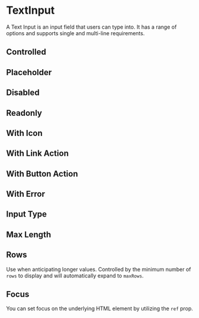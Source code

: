 

<Meta title="Forms/TextInput" component={TextInput} />

# TextInput

A Text Input is an input field that users can type into. It has a range of options and supports single and multi-line requirements.

<Canvas>
    <Story story={stories.Default} name="Default" />
</Canvas>

<ArgsTable story="Default" />

## Controlled

<Canvas>
    <Story story={stories.Controlled} />
</Canvas>

## Placeholder

<Canvas>
    <Story story={stories.Placeholder} />
</Canvas>

## Disabled

<Canvas>
    <Story story={stories.Disabled} />
</Canvas>

## Readonly

<Canvas>
    <Story story={stories.Readonly} />
</Canvas>

## With Icon

<Canvas>
    <Story story={stories.WithIcon} />
</Canvas>

## With Link Action

<Canvas>
    <Story story={stories.WithLinkAction} />
</Canvas>

## With Button Action

<Canvas>
    <Story story={stories.WithButtonAction} />
</Canvas>

## With Error

<Canvas>
    <Story story={stories.WithError} />
</Canvas>

## Input Type

<Canvas>
    <Story story={stories.Type} />
</Canvas>

## Max Length

<Canvas>
    <Story story={stories.MaxLength} />
</Canvas>

## Rows

Use when anticipating longer values. Controlled by the minimum number of `rows` to display and will automatically expand to `maxRows`.

<Canvas>
    <Story story={stories.Rows} />
</Canvas>

## Focus

You can set focus on the underlying HTML element by utilizing the `ref` prop.

<Canvas>
    <Story story={stories.Focus} />
</Canvas>
